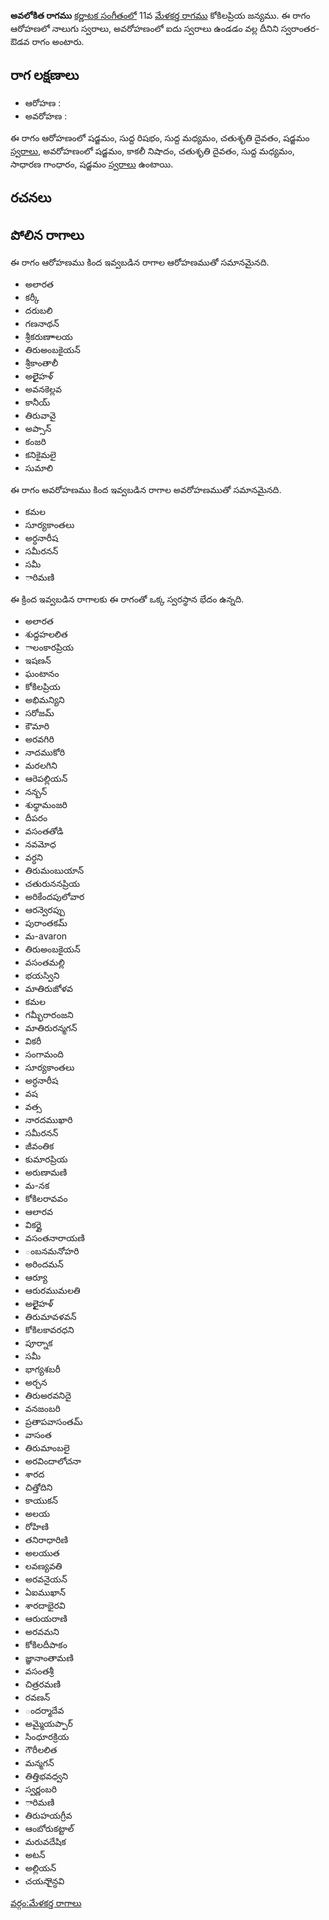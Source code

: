 {{Infobox ragam
	| name          	= అవలోకిత
	| synonym	    	= 
	| mela          	= 
	| chakra        	= 
	| janaka        	= 
	| type          	= స్వరాంతర-ఔడవ
	| arohanam      	= {{svaraC|S|R1|M1|D2|S'}} 
	| avarohanam    	= {{svaraC|S'|N3|D2|M1|G2|S}}
	| jeeva         	=
	| chhaya        	=
	| nyasa         	=
	| vishesha      	= 
	| equivalent  		= 
}}
{{కర్ణాటక సంగీత రాగాలు}}
'''అవలోకిత రాగము''' [[కర్ణాటక సంగీతం]]లో 11వ [[మేళకర్త రాగము]] కోకిలప్రియ జన్యము.  ఈ రాగం ఆరోహణలో నాలుగు స్వరాలు, అవరోహణంలో ఐదు స్వరాలు ఉండడం వల్ల దీనిని స్వరాంతర-ఔడవ రాగం అంటారు.


==రాగ లక్షణాలు==


* ఆరోహణ : {{svaraC|S|R1|M1|D2|S'}} 
* అవరోహణ : {{svaraC|S'|N3|D2|M1|G2|S}}

ఈ రాగం ఆరోహణంలో షడ్జమం, సుద్ద రిషభం, సుద్ద మధ్యమం, చతుశృతి దైవతం, షడ్జమం [[స్వరాలు]], అవరోహణంలో షడ్జమం, కాకలీ నిషాదం, చతుశృతి దైవతం, సుద్ద మధ్యమం, సాధారణ గాంధారం, షడ్జమం [[స్వరాలు]] ఉంటాయి.

==రచనలు==



==పోలిన రాగాలు==
ఈ రాగం ఆరోహణము కింద ఇవ్వబడిన రాగాల ఆరోహణముతో సమానమైనది.
* అలారత
* కర్కీ
* దరుబలి
* గణనాథన్
* శ్రీకరుణాాలయ
* తిరుఅంబకైయన్
* శ్రీకాంతాలీ
* అలైైహళ్
* అవనకెల్లవ
* కానీయ్
* తిరువావై
* అప్సాన్
* కంజరి
* కనికైమలై
* సుమాలి

ఈ రాగం అవరోహణము కింద ఇవ్వబడిన రాగాల అవరోహణముతో సమానమైనది.
* కమల
* సూర్యకాంతలు
* అర్ధనారీష
* సమీరనన్
* సమీ
* ారిమణి

ఈ క్రింద ఇవ్వబడిన రాగాలకు ఈ రాగంతో ఒక్క స్వరస్థాన భేదం ఉన్నది.
* అలారత
* శుద్దహలలిత
* ాలంకారప్రియ
* ఇషణన్
* ఘంటానం
* కోకిలప్రియ
* అభిమన్యిని
* సరోజమ్
* కౌమారి
* అరవగిరి
* నాదముకోరి
* మరలగిని
* ఆరెపల్లియన్
* నన్బన్
* శుధ్ధామంజరి
* దీపరం
* వసంతతోడి
* నవమోధ
* వర్ధని
* తిరుమంబుయాన్
* చతురుననప్రియ
* అరికేందపులోవార
* ఆరన్వెరప్పు
* పురాంతకమ్
* మ-avaron
* తిరుఅంబకైయన్
* వసంతమల్లి
* భయస్విని
* మాతిరుజోళవ
* కమల
* గమ్భీరారంజని
* మాతిరురన్మగన్
* వికరీ
* సంగామంది
* సూర్యకాంతలు
* అర్ధనారీష
* వష
* వత్స
* నారదముఖారి
* సమీరనన్
* జీవంతిక
* కుమారప్రియ
* అరుణామణి
* మ-నక
* కోకిలరావవం
* ఆలారవ
* వికర్ణై
* వసంతనారాయణి
* ంబనమనోహరి
* అరిందమన్
* ఆర్యూ
* ఆరురముమలతి
* అలైైహళ్
* తిరుమావళవన్
* కోకిలకావరధని
* పూర్నాక
* సమీ
* భాగ్యశబరీ
* అర్చన
* తిరుఅరవనిదై
* వనజంబరి
* ప్రతాపవాసంతమ్
* వాసంత
* తిరుమాంబలై
* అరవిందాలోచనా
* శారద
* చిత్తోదిని
* కాయుకన్
* అలయ
* రోహిణి
* తనిరాధారిణి
* అలయుత
* లవణ్యవతి
* అరవనైయన్
* ఏఐముఖాన్
* శారదాభైరవి
* ఆరుయరాణి
* అరవమని
* కోకిలదీపాకం
* జ్ఞానాంతామణి
* వసంతశ్రీ
* చిత్రరమణి
* రవణన్
* ందర్మాదేవ
* అమ్మైయప్పార్
* సింధూరక్రియ
* గౌరీలలిత
* మన్మగన్
* తిత్తిభవధ్వని
* స్వర్ణంబరి
* ారిమణి
* తిరుహయగ్రీవ
* ఆంబోరుకట్టాల్
* మరువదేషిక
* అటన్
* అల్లియన్
* చయసాైన్ధవి



[[వర్గం:మేళకర్త రాగాలు]]